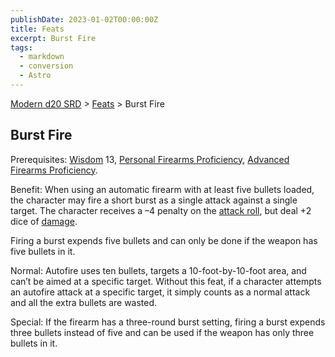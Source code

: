 ```yaml
---
publishDate: 2023-01-02T00:00:00Z
title: Feats
excerpt: Burst Fire
tags:
  - markdown
  - conversion
  - Astro
---
```


[Modern d20 SRD](/#modernD20) > [Feats](modern-d20-srd-feats-index) > Burst Fire

## Burst Fire

Prerequisites: [Wisdom](modern-d20-srd-basics-ability-scores) 13, [Personal Firearms Proficiency](modern-d20-srd-feats-personal-firearms-proficiency), [Advanced Firearms Proficiency](modern-d20-srd-feats-advanced-firearms-proficiency).

Benefit: When using an automatic firearm with at least five bullets loaded, the character may fire a short burst as a single attack against a single target. The character receives a –4 penalty on the [attack roll](modern-d20-srd-combat-attack-roll), but deal +2 dice of [damage](modern-d20-srd-combat-damage).

Firing a burst expends five bullets and can only be done if the weapon has five bullets in it.

Normal: Autofire uses ten bullets, targets a 10-foot-by-10-foot area, and can’t be aimed at a specific target. Without this feat, if a character attempts an autofire attack at a specific target, it simply counts as a normal attack and all the extra bullets are wasted.

Special: If the firearm has a three-round burst setting, firing a burst expends three bullets instead of five and can be used if the weapon has only three bullets in it.
